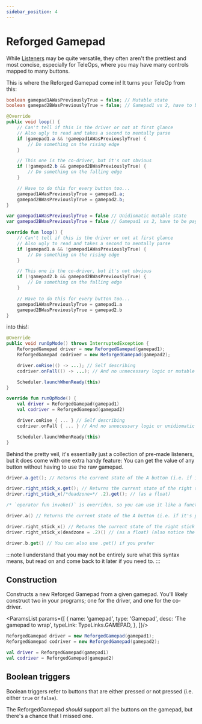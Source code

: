 ```yaml
---
sidebar_position: 4
---
```



# Reforged Gamepad

While [Listeners](./listeners) may be quite versatile, they often aren't the prettiest and most concise, especially for
TeleOps, where you may have many controls mapped to many buttons.

This is where the Reforged Gamepad come in! It turns your TeleOp from this:

<Tabs groupId="programming-language">
<TabItem value="java" label="Java">

  ```java
  boolean gamepad1AWasPreviouslyTrue = false; // Mutable state
  boolean gamepad2BWasPreviouslyTrue = false; // Gamepad1 vs 2, have to be paying attention!

  @Override
  public void loop() {
      // Can't tell if this is the driver or not at first glance
      // Also ugly to read and takes a second to mentally parse
      if (gamepad1.a && !gamepad1AWasPreviouslyTrue) {
          // Do something on the rising edge
      }

      // This one is the co-driver, but it's not obvious
      if (!gamepad2.b && gamepad2BWasPreviouslyTrue) {
          // Do something on the falling edge
      }

      // Have to do this for every button too...
      gamepad1AWasPreviouslyTrue = gamepad1.a;
      gamepad2BWasPreviouslyTrue = gamepad2.b;
  }
  ```

</TabItem>
<TabItem value="kt" label="Kotlin">

  ```kotlin
  var gamepad1AWasPreviouslyTrue = false // Unidiomatic mutable state
  var gamepad2BWasPreviouslyTrue = false // Gamepad1 vs 2, have to be paying attention!

  override fun loop() {
      // Can't tell if this is the driver or not at first glance
      // Also ugly to read and takes a second to mentally parse
      if (gamepad1.a && !gamepad1AWasPreviouslyTrue) {
          // Do something on the rising edge
      }

      // This one is the co-driver, but it's not obvious
      if (!gamepad2.b && gamepad2BWasPreviouslyTrue) {
          // Do something on the falling edge
      }

      // Have to do this for every button too...
      gamepad1AWasPreviouslyTrue = gamepad1.a
      gamepad2BWasPreviouslyTrue = gamepad2.b
  }
  ```

</TabItem>
</Tabs>

into this!:

<Tabs groupId="programming-language">
<TabItem value="java" label="Java">

  ```java title="(LinearOpMode btw)"
  @Override
  public void runOpMode() throws InterruptedException {
      ReforgedGamepad driver = new ReforgedGamepad(gamepad1);
      ReforgedGamepad codriver = new ReforgedGamepad(gamepad2);

      driver.onRise(() -> ...); // Self describing
      codriver.onFall(() -> ...); // And no unnecessary logic or mutable state

      Scheduler.launchWhenReady(this)
  }
  ```

</TabItem>
<TabItem value="kt" label="Kotlin">

  ```kotlin title="(LinearOpMode btw)"
  override fun runOpMode() {
      val driver = ReforgedGamepad(gamepad1)
      val codriver = ReforgedGamepad(gamepad2)

      driver.onRise { ... } // Self describing
      codriver.onFall { ... } // And no unnecessary logic or unidiomatic mutable state

      Scheduler.launchWhenReady(this)
  }
  ```

</TabItem>
</Tabs>

Behind the pretty veil, it's essentially just a collection of pre-made listeners, but it does come with one extra
handy feature: You can get the value of any button without having to use the raw gamepad.

<Tabs groupId="programming-language">
<TabItem value="java" label="Java">

  ```java
  driver.a.get(); // Returns the current state of the A button (i.e. if it's pressed or not)

  driver.right_stick_x.get(); // Returns the current state of the right stick's X axis
  driver.right_stick_x(/*deadzone=*/ .2).get(); // (as a float)
  ```

</TabItem>
<TabItem value="kt" label="Kotlin">

  ```kotlin
  /* `operator fun invoke()` is overriden, so you can use it like a function */

  driver.a() // Returns the current state of the A button (i.e. if it's pressed or not)

  driver.right_stick_x() // Returns the current state of the right stick's X axis
  driver.right_stick_x(deadzone = .2)() // (as a float) (also notice the double ()s)

  driver.b.get() // You can also use .get() if you prefer
  ```

</TabItem>
</Tabs>

:::note
I understand that you may not be entirely sure what this syntax means, but read on and come back to it later if
you need to.
:::

## Construction

Constructs a new Reforged Gamepad from a given gamepad. You'll likely construct two in your programs; one for the
driver, and one for the co-driver.

<ParamsList params={[
  {
    name: 'gamepad',
    type: 'Gamepad',
    desc: 'The gamepad to wrap',
    typeLink: TypeLinks.GAMEPAD,
  },
]}/>

<Tabs groupId="programming-language">
<TabItem value="java" label="Java">

  ```java
  ReforgedGamepad driver = new ReforgedGamepad(gamepad1);
  ReforgedGamepad codriver = new ReforgedGamepad(gamepad2);
  ```

</TabItem>
<TabItem value="kt" label="Kotlin">

  ```kotlin
  val driver = ReforgedGamepad(gamepad1)
  val codriver = ReforgedGamepad(gamepad2)
  ```

</TabItem>
</Tabs>

## Boolean triggers

Boolean triggers refer to buttons that are either pressed or not pressed (i.e. either `true` or `false`).

The ReforgedGamepad *should* support all the buttons on the gamepad, but there's a chance that I missed one.